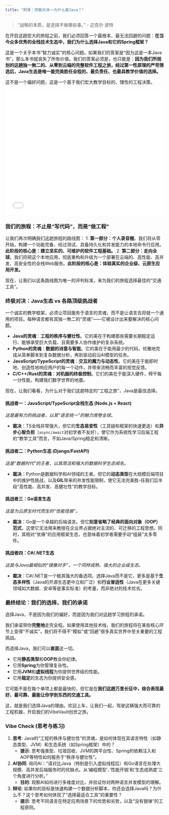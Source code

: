 ```yaml
---
title: "附录：终极对决——为什么是Java？"
---
```


> "战略的本质，是选择不做哪些事。" - 迈克尔·波特

在开启这趟宏大的旅程之前，我们必须回答一个最根本、最无法回避的问题：**在当今众多优秀的全栈技术生态中，我们为什么选择Java和它的Spring框架？**

这是一个关乎本书“智力诚实”的核心问题。如果我们的答案是“因为这是一本Java书”，那么本书就丧失了所有价值。我们的答案必须是，也只能是：**因为我们所规划的这趟独一無二的、从零到云端的完整软件工程之旅，经过第一性原理的严苛筛选后，Java生态是唯一能完美胜任全程的、最负责任、也最具教学价值的选择。**

这不是一个偏好问题，这是一个基于我们宏大教学目标的、理性的工程决策。

::: {.video-container}
<iframe src="//player.bilibili.com/player.html?bvid=BV11LaGzkExX&page=1" scrolling="no" border="0" frameborder="no" framespacing="0" allowfullscreen="true" width="100%" height="400"></iframe>
:::

### **我们的旅程：不止是“写代码”，而是“做工程”**

让我们再次明确我们这趟旅程的路线图：
1.  **第一部分：个人录音棚**。我们将从零开始，构建一个功能完备、经过测试、具备持久化和并发能力的本地命令行应用。**此阶段的核心是：建立坚实的、可维护的软件工程基础。**
2.  **第二部分：走向全球**。我们将把这个本地应用，彻底重构和升级为一个部署在云端的、高性能、高并发、高安全性的全栈Web服务。**此阶段的核心是：体验真实的企业级、云原生应用开发。**

现在，让我们以这条路线图为唯一的评判标准，来为我们的旅程选择最佳的“交通工具”。

### **终极对决：Java生态 vs 各路顶级挑战者**

一个诚实的教学框架，必须让项目服务于语言的灵魂，而不是让语言去将就一个通用的项目。每种语言都有其独一無二的“灵魂”——它被设计出来要解决的核心问题。

*   **Java的灵魂**：**工程的秩序与健壮性**。它的美在于构建那些需要长期稳定运行、能够承受巨大负载、且需要多人协作维护的复杂系统。
*   **Python的灵魂**：**数据的诗意与智能**。它的美在于能用最少的代码，优雅地完成从简单脚本到复杂数据分析，再到驱动前沿AI模型的任务。
*   **JavaScript/TypeScript的灵魂**：**交互的魔力与动态性**。它的美在于能即时地、创造性地响应用户的每一个动作，并带来流畅而丰富的视觉反馈。
*   **C/C++/Rust的灵魂**：**对机器的终极控制**。它们的美在于能深入硬件，榨干每一分性能，构建我们数字世界的地基。

现在，让我们看看，为什么对于我们这趟特定的“工程之旅”，Java是最佳选择。


#### **挑战者一：JavaScript/TypeScript全栈生态 (Node.js + React)**
*这是最有力的挑战者，以其“语言统一”的魅力席卷全球。*

*   **裁决**：TS全栈非常强大，但它的**生态易变性**（工具链和框架的快速更迭）和**异步心智负担**（`async/await`对初学者不友好），使它作为系统性学习后端工程的“教学工具”而言，不如Java/Spring稳定和清晰。


#### **挑战者二：Python生态 (Django/FastAPI)**
*这是“数据时代”的王者，以其简洁和强大的数据科学生态闻名。*

*   **裁决**：Python是数据科学和AI领域的王者。但它的**动态类型**在大规模后端项目中的维护性挑战，以及**GIL**带来的并发性能限制，使它无法完美胜-任我们后半段“高性能、高并发、高健壮性”的教学目标。


#### **挑战者三：Go语言生态**
*这是为云原生时代而生的“性能怪兽”。*

*   **裁决**：Go是一个卓越的后端语言。但它**刻意省略了经典的面向对象（OOP）范式**，这使它无法用来教授在企业界占据绝对主流的、可迁移的工程思想。同时，其相对“贫瘠”的应用框架生态，也意味着初学者需要手动“组装”太多零件。


#### **挑战者四：C#/.NET生态**
*这是与Java最相似的“镜像对手”，一个同样成熟、强大的企业级生态。*

*   **裁决**：C#/.NET是一个极其强大的备选项。选择Java而不是它，更多是基于**生态多样性**（Java的开源生态更中立和广泛）和**行业普适性**（Java在更多关键领域如大数据、安卓等是事实标准）的考量，而非绝对的技术优劣。


### **最终结论：我们的选择，我们的承诺**

选择Java，不是因为我们的偏好，而是因为我们对这趟学习旅程的承诺。

我们承诺带你**完整地**走完全程。如果使用其他技术栈，我们的旅程将在某些核心环节上变得“不诚实”，我们将不得不“模拟”或“回避”很多真实世界中至关重要的工程挑战。

而选择Java，我们可以**直面**这一切。

*   它用**静态类型**和**OOP**教会你纪律。
*   它用**Spring**为你管理复杂性。
*   它用**JVM**和**虚拟线程**为你提供世界级的性能。
*   它用**稳定**的生态为你提供安全感。

它可能不是在每个单项上都是最快的，但它是在**我们这趟万里长征中，综合表现最好、最可靠、最能让你学到东西的交通工具。**

这，就是我们选择Java的理由。欢迎上车，让我们一起，驾驶这辆强大而可靠的工程机器，开启我们的VibeVault创世之旅。


### **Vibe Check (思考与练习)**

1.  **思考**: Java的“工程的秩序与健壮性”的灵魂，是如何体现在其语言特性（如静态类型、JVM）和生态系统（如Spring框架）中的？
    *   **提示**: 思考强类型、垃圾回收、JVM的跨平台性、Spring的依赖注入和AOP等特性如何服务于“秩序与健壮性”。
2.  **AI协同**: 询问AI：“请对比Java（特别是引入虚拟线程后）和Go语言在处理大规模、高并发后端服务时的优缺点。从‘编程模型’、‘性能开销’和‘生态成熟度’三个角度进行分析。”
    *   **目的**: 观察AI如何进行多维度对比，并验证你对两种语言并发模型的理解。
3.  **辩论**: 如果你的目标是快速构建一个数据分析脚本，你还会选择Java吗？为什么不？这个思考如何体现了“选择最适合工具”的重要性？
    *   **提示**: 思考不同语言在特定应用场景下的优势和劣势，以及“没有银弹”的工程原则。